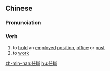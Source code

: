 {{also|任职}}
==Chinese==
{{zh-forms|s=任职}}

===Pronunciation===
{{zh-pron
|m=rènzhí
|c=jam6 zik1
|mn=qz,tp,xm:līm-chit/kh,zz:jīm-chit
|cat=v
}}

===Verb===
{{zh-verb}}

# to [[hold]] an [[employed]] [[position]], [[office]] or [[post]]
# to [[work]] {{gloss|in general}}

[[zh-min-nan:任職]]
[[hu:任職]]